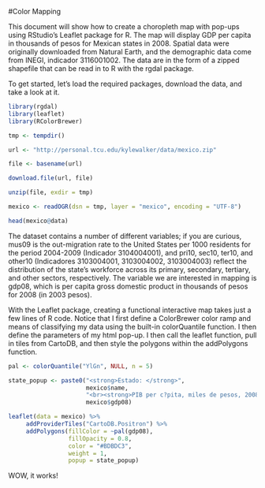 #Color Mapping


This document will show how to create a choropleth map with pop-ups using RStudio’s Leaflet package for R. The map will display GDP per capita in thousands of pesos for Mexican states in 2008. Spatial data were originally downloaded from Natural Earth, and the demographic data come from INEGI, indicador 3116001002. The data are in the form of a zipped shapefile that can be read in to R with the rgdal package.

To get started, let’s load the required packages, download the data, and take a look at it.

```r
library(rgdal)
library(leaflet)
library(RColorBrewer)

tmp <- tempdir()

url <- "http://personal.tcu.edu/kylewalker/data/mexico.zip"

file <- basename(url)

download.file(url, file)

unzip(file, exdir = tmp)

mexico <- readOGR(dsn = tmp, layer = "mexico", encoding = "UTF-8")

head(mexico@data)
```
The dataset contains a number of different variables; if you are curious, mus09 is the out-migration rate to the United States per 1000 residents for the period 2004-2009 (Indicador 3104004001), and pri10, sec10, ter10, and other10 (Indicadores 3103004001, 3103004002, 3103004003) reflect the distribution of the state’s workforce across its primary, secondary, tertiary, and other sectors, respectively. The variable we are interested in mapping is gdp08, which is per capita gross domestic product in thousands of pesos for 2008 (in 2003 pesos).

With the Leaflet package, creating a functional interactive map takes just a few lines of R code. Notice that I first define a ColorBrewer color ramp and means of classifying my data using the built-in colorQuantile function. I then define the parameters of my html pop-up. I then call the leaflet function, pull in tiles from CartoDB, and then style the polygons within the addPolygons function.

```r
pal <- colorQuantile("YlGn", NULL, n = 5)

state_popup <- paste0("<strong>Estado: </strong>", 
                      mexico$name, 
                      "<br><strong>PIB per c?pita, miles de pesos, 2008: </strong>", 
                      mexico$gdp08)

leaflet(data = mexico) %>%
     addProviderTiles("CartoDB.Positron") %>%
     addPolygons(fillColor = ~pal(gdp08), 
                 fillOpacity = 0.8, 
                 color = "#BDBDC3", 
                 weight = 1, 
                 popup = state_popup)

```

WOW, it works!